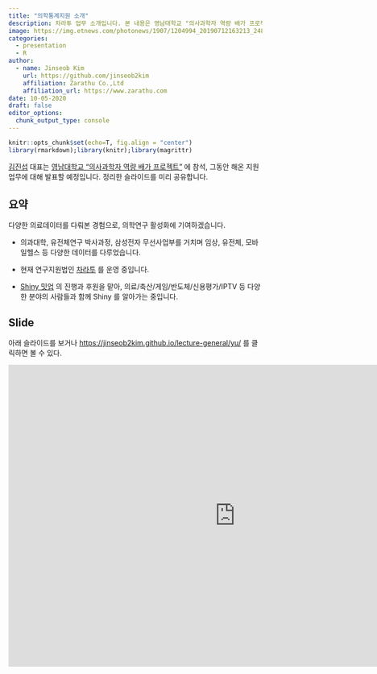 ```yaml
---
title: "의학통계지원 소개"
description: 차라투 업무 소개입니다. 본 내용은 영남대학교 "의사과학자 역량 배가 프로젝트" 에서 발표할 예정입니다.
image: https://img.etnews.com/photonews/1907/1204994_20190712163213_248_0002.jpg
categories:
  - presentation
  - R
author:
  - name: Jinseob Kim
    url: https://github.com/jinseob2kim
    affiliation: Zarathu Co.,Ltd
    affiliation_url: https://www.zarathu.com
date: 10-05-2020
draft: false
editor_options: 
  chunk_output_type: console
---
```


<style type="text/css">
details:hover { cursor: pointer }
</style>


```r
knitr::opts_chunk$set(echo=T, fig.align = "center")
library(rmarkdown);library(knitr);library(magrittr)
```

[김진섭](https://github.com/jinseob2kim) 대표는 [영남대학교 "의사과학자 역량 배가 프로젝트"](http://www.newsway.co.kr/news/view?tp=1&ud=2019111209060896764) 에 참석, 그동안 해온 지원업무에 대해 발표할 예정입니다. 정리한 슬라이드를 미리 공유합니다.    



## 요약 

다양한 의료데이터를 다뤄본 경험으로, 의학연구 활성화에 기여하겠습니다. 

- 의과대학, 유전체연구 박사과정, 삼성전자 무선사업부를 거치며 임상, 유전체, 모바일헬스 등 다양한 데이터를 다루었습니다.

- 현재 연구지원법인 [차라투](https://www.zarathu.com) 를 운영 중입니다. 

- [Shiny 밋업](https://github.com/shinykorea/Meetup) 의 진행과 후원을 맡아, 의료/축산/게임/반도체/신용평가/IPTV 등 다양한 분야의 사람들과 함께 Shiny 를 알아가는 중입니다.





## Slide

아래 슬라이드를 보거나 [https://jinseob2kim.github.io/lecture-general/yu/](https://jinseob2kim.github.io/lecture-general/yu/) 를 클릭하면 볼 수 있다.

<iframe src="https://jinseob2kim.github.io/lecture-general/yu/" width="900" height="600" style="border: none;"></iframe>
